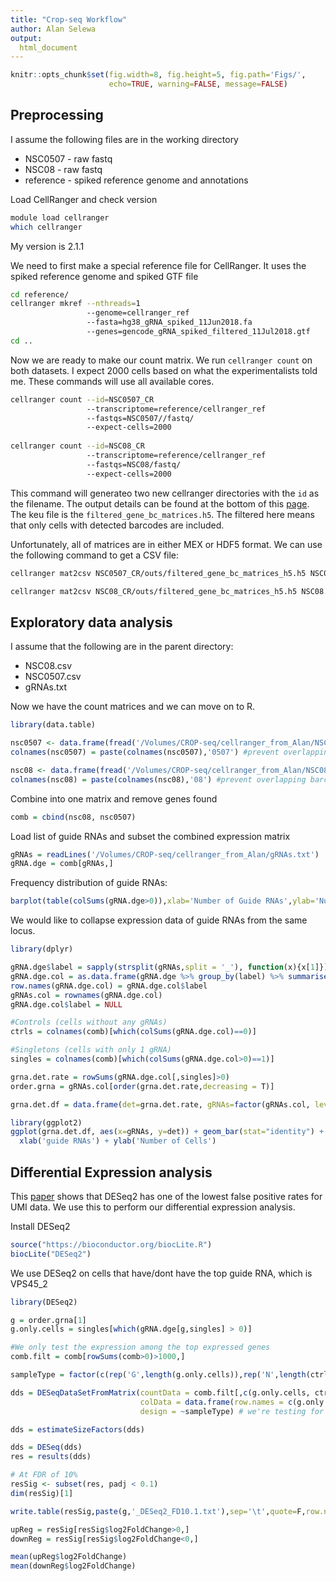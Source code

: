 ```yaml
---
title: "Crop-seq Workflow"
author: Alan Selewa
output:
  html_document
---
```


```r
knitr::opts_chunk$set(fig.width=8, fig.height=5, fig.path='Figs/',
                      echo=TRUE, warning=FALSE, message=FALSE)
```

## Preprocessing

I assume the following files are in the working directory 

* NSC0507 - raw fastq
* NSC08 - raw fastq
* reference - spiked reference genome and annotations

Load CellRanger and check version

```bash
module load cellranger
which cellranger
```

My version is 2.1.1

We need to first make a special reference file for CellRanger. It uses the spiked reference genome and spiked GTF file

```bash
cd reference/
cellranger mkref --nthreads=1 
                 --genome=cellranger_ref 
                 --fasta=hg38_gRNA_spiked_11Jun2018.fa 
                 --genes=gencode_gRNA_spiked_filtered_11Jul2018.gtf
cd ..
```

Now we are ready to make our count matrix. We run `cellranger count` on both datasets. I expect 2000 cells based on what the experimentalists told me. These commands will use all available cores.

```bash
cellranger count --id=NSC0507_CR 
                 --transcriptome=reference/cellranger_ref 
                 --fastqs=NSC0507//fastq/ 
                 --expect-cells=2000
                 
cellranger count --id=NSC08_CR 
                 --transcriptome=reference/cellranger_ref 
                 --fastqs=NSC08/fastq/ 
                 --expect-cells=2000
```

This command will generateo two new cellranger directories with the `id` as the filename. The output details can be found at the bottom of this [page](https://support.10xgenomics.com/single-cell-gene-expression/software/pipelines/latest/using/count). The keu file is the `filtered_gene_bc_matrices.h5`. The filtered here means that only cells with detected barcodes are included.

Unfortunately, all of matrices are in either MEX or HDF5 format. We can use the following command to get a CSV file:

```bash
cellranger mat2csv NSC0507_CR/outs/filtered_gene_bc_matrices_h5.h5 NSC0507.csv

cellranger mat2csv NSC08_CR/outs/filtered_gene_bc_matrices_h5.h5 NSC08.csv
```

## Exploratory data analysis

I assume that the following are in the parent directory:

* NSC08.csv
* NSC0507.csv
* gRNAs.txt

Now we have the count matrices and we can move on to R.

```r
library(data.table)

nsc0507 <- data.frame(fread('/Volumes/CROP-seq/cellranger_from_Alan/NSC0507.csv',sep=','),row.names=1)
colnames(nsc0507) = paste(colnames(nsc0507),'0507') #prevent overlapping barcodes

nsc08 <- data.frame(fread('/Volumes/CROP-seq/cellranger_from_Alan/NSC08.csv',sep=','),row.names=1)
colnames(nsc08) = paste(colnames(nsc08),'08') #prevent overlapping barcodes
```

Combine into one matrix and remove genes found 

```r
comb = cbind(nsc08, nsc0507)
```

Load list of guide RNAs and subset the combined expression matrix

```r
gRNAs = readLines('/Volumes/CROP-seq/cellranger_from_Alan/gRNAs.txt')
gRNA.dge = comb[gRNAs,]
```

Frequency distribution of guide RNAs:

```r
barplot(table(colSums(gRNA.dge>0)),xlab='Number of Guide RNAs',ylab='Number of Cells')
```

We would like to collapse expression data of guide RNAs from the same locus.

```r
library(dplyr)

gRNA.dge$label = sapply(strsplit(gRNAs,split = '_'), function(x){x[1]})
gRNA.dge.col = as.data.frame(gRNA.dge %>% group_by(label) %>% summarise_all(funs(sum)))
row.names(gRNA.dge.col) = gRNA.dge.col$label
gRNAs.col = rownames(gRNA.dge.col)
gRNA.dge.col$label = NULL

#Controls (cells without any gRNAs)
ctrls = colnames(comb)[which(colSums(gRNA.dge.col)==0)]

#Singletons (cells with only 1 gRNA)
singles = colnames(comb)[which(colSums(gRNA.dge.col>0)==1)]

grna.det.rate = rowSums(gRNA.dge.col[,singles]>0)
order.grna = gRNAs.col[order(grna.det.rate,decreasing = T)]

grna.det.df = data.frame(det=grna.det.rate, gRNAs=factor(gRNAs.col, levels = order.grna))

library(ggplot2)
ggplot(grna.det.df, aes(x=gRNAs, y=det)) + geom_bar(stat="identity") + theme(axis.text.x = element_text(angle = 90, hjust = 1)) +
  xlab('guide RNAs') + ylab('Number of Cells')

```


## Differential Expression analysis

This [paper](https://www.nature.com/articles/nmeth.4612.pdf?origin=ppub) shows that DESeq2 has one of the lowest false positive rates for UMI data. We use this to perform our differential expression analysis.

Install DESeq2

```r
source("https://bioconductor.org/biocLite.R")
biocLite("DESeq2")
```

We use DESeq2 on cells that have/dont have the top guide RNA, which is VPS45_2

```r
library(DESeq2)

g = order.grna[1]
g.only.cells = singles[which(gRNA.dge[g,singles] > 0)]

#We only test the expression among the top expressed genes
comb.filt = comb[rowSums(comb>0)>1000,]

sampleType = factor(c(rep('G',length(g.only.cells)),rep('N',length(ctrls))),levels = c('N','G'))

dds = DESeqDataSetFromMatrix(countData = comb.filt[,c(g.only.cells, ctrls)],
                             colData = data.frame(row.names = c(g.only.cells, ctrls), sampleType=sampleType),
                             design = ~sampleType) # we're testing for the different condidtions

dds = estimateSizeFactors(dds)

dds = DESeq(dds)
res = results(dds)

# At FDR of 10%
resSig <- subset(res, padj < 0.1)
dim(resSig)[1]

write.table(resSig,paste(g,'_DESeq2_FD10.1.txt'),sep='\t',quote=F,row.names = T,col.names = T)

upReg = resSig[resSig$log2FoldChange>0,]
downReg = resSig[resSig$log2FoldChange<0,]

mean(upReg$log2FoldChange)
mean(downReg$log2FoldChange)
```



